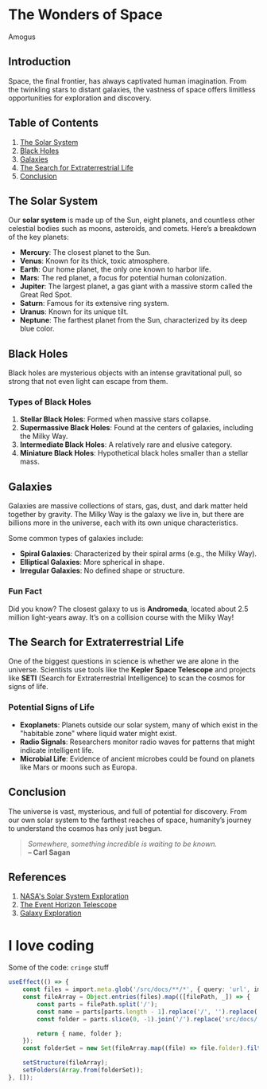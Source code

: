 # The Wonders of Space

Amogus

## Introduction

Space, the final frontier, has always captivated human imagination. From the twinkling stars to distant galaxies, the vastness of space offers limitless opportunities for exploration and discovery.

## Table of Contents

1. [The Solar System](#the-solar-system)
2. [Black Holes](#black-holes)
3. [Galaxies](#galaxies)
4. [The Search for Extraterrestrial Life](#the-search-for-extraterrestrial-life)
5. [Conclusion](#conclusion)

## The Solar System

Our **solar system** is made up of the Sun, eight planets, and countless other celestial bodies such as moons, asteroids, and comets. Here’s a breakdown of the key planets:

-   **Mercury**: The closest planet to the Sun.
-   **Venus**: Known for its thick, toxic atmosphere.
-   **Earth**: Our home planet, the only one known to harbor life.
-   **Mars**: The red planet, a focus for potential human colonization.
-   **Jupiter**: The largest planet, a gas giant with a massive storm called the Great Red Spot.
-   **Saturn**: Famous for its extensive ring system.
-   **Uranus**: Known for its unique tilt.
-   **Neptune**: The farthest planet from the Sun, characterized by its deep blue color.

## Black Holes

Black holes are mysterious objects with an intense gravitational pull, so strong that not even light can escape from them.

### Types of Black Holes

1. **Stellar Black Holes**: Formed when massive stars collapse.
2. **Supermassive Black Holes**: Found at the centers of galaxies, including the Milky Way.
3. **Intermediate Black Holes**: A relatively rare and elusive category.
4. **Miniature Black Holes**: Hypothetical black holes smaller than a stellar mass.

## Galaxies

Galaxies are massive collections of stars, gas, dust, and dark matter held together by gravity. The Milky Way is the galaxy we live in, but there are billions more in the universe, each with its own unique characteristics.

Some common types of galaxies include:

-   **Spiral Galaxies**: Characterized by their spiral arms (e.g., the Milky Way).
-   **Elliptical Galaxies**: More spherical in shape.
-   **Irregular Galaxies**: No defined shape or structure.

### Fun Fact

Did you know? The closest galaxy to us is **Andromeda**, located about 2.5 million light-years away. It’s on a collision course with the Milky Way!

## The Search for Extraterrestrial Life

One of the biggest questions in science is whether we are alone in the universe. Scientists use tools like the **Kepler Space Telescope** and projects like **SETI** (Search for Extraterrestrial Intelligence) to scan the cosmos for signs of life.

### Potential Signs of Life

-   **Exoplanets**: Planets outside our solar system, many of which exist in the "habitable zone" where liquid water might exist.
-   **Radio Signals**: Researchers monitor radio waves for patterns that might indicate intelligent life.
-   **Microbial Life**: Evidence of ancient microbes could be found on planets like Mars or moons such as Europa.

## Conclusion

The universe is vast, mysterious, and full of potential for discovery. From our own solar system to the farthest reaches of space, humanity’s journey to understand the cosmos has only just begun.

> _Somewhere, something incredible is waiting to be known._  
> **– Carl Sagan**

## References

1. [NASA's Solar System Exploration](https://solarsystem.nasa.gov/)
2. [The Event Horizon Telescope](https://eventhorizontelescope.org/)
3. [Galaxy Exploration](https://www.nationalgeographic.com/science/article/galaxies)

# I love coding

Some of the code: `cringe` stuff

```ts
useEffect(() => {
    const files = import.meta.glob('/src/docs/**/*', { query: 'url', import: 'default' });
    const fileArray = Object.entries(files).map(([filePath, _]) => {
        const parts = filePath.split('/');
        const name = parts[parts.length - 1].replace('/', '').replace('.mdx', '');
        const folder = parts.slice(0, -1).join('/').replace('src/docs/', '').replace('src/docs', '');

        return { name, folder };
    });
    const folderSet = new Set(fileArray.map((file) => file.folder).filter((folder) => folder !== '/'));

    setStructure(fileArray);
    setFolders(Array.from(folderSet));
}, []);
```
